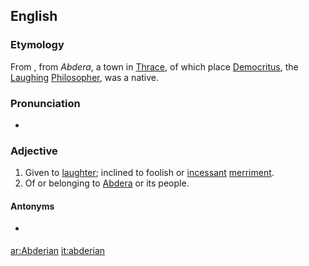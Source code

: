 ==English==

===Etymology===
From {{etyl|grc}} {{term|abdera|abdēra|lang=grc}}, from ''Abdera'', a town in [[Thrace]], of which place [[Democritus]], the [[laughing|Laughing]] [[philosopher|Philosopher]], was a native. {{rfscript|grc}}

===Pronunciation===
* {{a|US}} {{IPA|/æb.ˈdɪɹ.i.ən/|/æb.ˈdɛɹ.i.ən/|lang=en}}

===Adjective===
{{en-adj}}

# Given to [[laughter]]; inclined to foolish or [[incessant]] [[merriment]].
# Of or belonging to [[Abdera]] or its people.

====Antonyms====
* {{sense|given to laughter}} {{l|en|agelastic}}

[[ar:Abderian]]
[[it:abderian]]